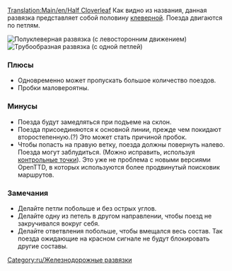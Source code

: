 [[Translation:Main/en/Half Cloverleaf]]{{ru/Меню развязки}}
Как видно из названия, данная развязка представляет собой половину [[Main/ru/Клеверная|клеверной]]. Поезда двигаются по петлям.

[[File:en/3way halfcloverleaf.png|none|frame|Полуклеверная развязка (с левосторонним движением)]]
[[File:en/3way modhclover.png|none|frame|Трубообразная развязка (с одной петлей)]]

===Плюсы===
*Одновременно может пропускать большое количество поездов.
*Пробки маловероятны.

===Минусы===
*Поезда будут замедляться при подъеме на склон.
*Поезда присоединяются к основной линии, прежде чем покидают второстепенную.(?) Это может стать причиной пробок.
*Чтобы попасть на правую ветку, поезда должны повернуть налево. Поезда могут заблудиться. (Можно исправить, используя [[Main/ru/Контрольные точки|контрольные точки]]). Это уже не проблема с новыми версиями OpenTTD, в которых используются более продвинутый поисковик маршрутов.

===Замечания===
*Делайте петли побольше и без острых углов.
*Делайте одну из петель в другом направлении, чтобы поезд не закручивался вокруг себя.
*Делайте ответвления побольше, чтобы вмещался весь состав. Так поезда ожидающие на красном сигнале не будут блокировать другие составы.

[[Category:ru/Железнодорожные развязки]]